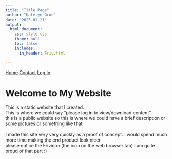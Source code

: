 ```yaml
---
title: "Title Page"
author: "Katelyn Groe"
date: "2025-01-21"
output:
  html_document:
    css: style.css
    theme: null
    toc: false
    includes:
      in_header: Friv.html

---
```


<nav>
  <a href="index.html">Home</a>
  <a href="contact.html">Contact</a>
  <a href="LogIn.html">Log In</a>
</nav>


<p style="margin-bottom: 20px;">

# Welcome to My Website


This is a static website that I created.
<br>This is where we could say "please log in to view/download content"
<br> this is a public website so this is where we could have a brief description or some pictures or something like that
<br><br> I made this site very very quickly as a proof of concept.  I would spend much more time making the end product look nicer 
<br> please notice the Frivicon (the icon on the web browser tab) I am quite proud of that part :) 





